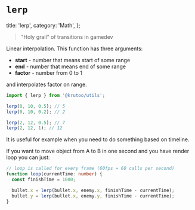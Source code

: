 # `lerp`

  title: 'lerp',
  category: 'Math',
};

> "Holy grail" of transitions in gamedev

Linear interpolation. This function has three arguments:

- **start** - number that means start of some range
- **end** - number that means end of some range
- **factor** - number from 0 to 1

and interpolates factor on range.

```js
import { lerp } from '@krutoo/utils';

lerp(0, 10, 0.5); // 5
lerp(0, 10, 0.2); // 2

lerp(2, 12, 0.5); // 7
lerp(2, 12, 1); // 12
```

It is useful for example when you need to do something based on timeline.

If you want to move object from A to B in one second and you have render loop you can just:

```ts
// loop is called for every frame (60fps = 60 calls per second)
function loop(currentTime: number) {
  const finishTime = 1000;

  bullet.x = lerp(bullet.x, enemy.x, finishTime - currentTime);
  bullet.y = lerp(bullet.x, enemy.y, finishTime - currentTime);
}
```

